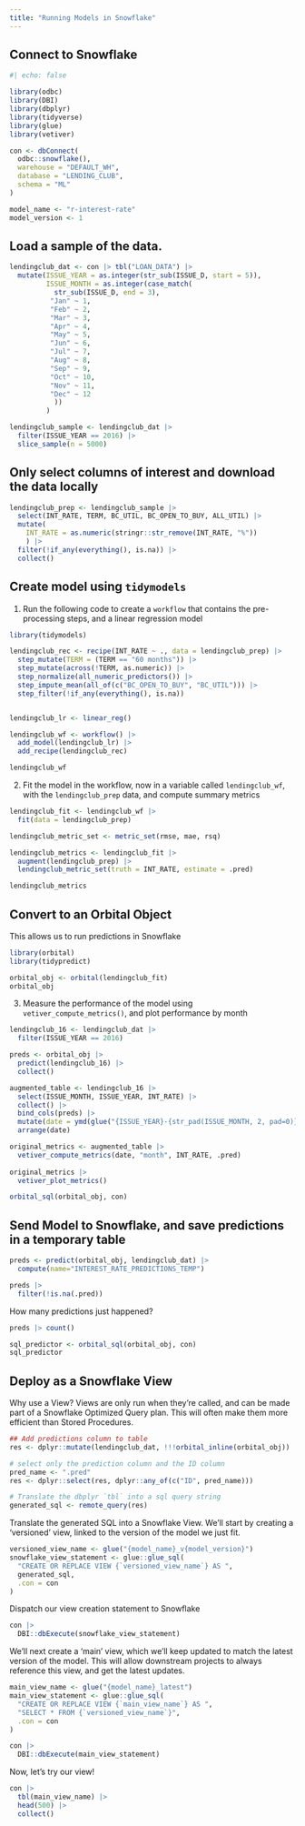 ```yaml
---
title: "Running Models in Snowflake"
---
```


## Connect to Snowflake

<!-- 
IMPORTANT -- you'll probably need to change the warehouse name.
-->

```r
#| echo: false

library(odbc)
library(DBI)
library(dbplyr)
library(tidyverse)
library(glue)
library(vetiver)

con <- dbConnect(
  odbc::snowflake(),
  warehouse = "DEFAULT_WH",
  database = "LENDING_CLUB",
  schema = "ML"
)

model_name <- "r-interest-rate"
model_version <- 1
```

## Load a sample of the data.

```r
lendingclub_dat <- con |> tbl("LOAN_DATA") |>
  mutate(ISSUE_YEAR = as.integer(str_sub(ISSUE_D, start = 5)),
         ISSUE_MONTH = as.integer(case_match(
           str_sub(ISSUE_D, end = 3),
          "Jan" ~ 1,
          "Feb" ~ 2,
          "Mar" ~ 3,
          "Apr" ~ 4,
          "May" ~ 5,
          "Jun" ~ 6,
          "Jul" ~ 7,
          "Aug" ~ 8,
          "Sep" ~ 9,
          "Oct" ~ 10,
          "Nov" ~ 11,
          "Dec" ~ 12
           ))
         )

lendingclub_sample <- lendingclub_dat |>
  filter(ISSUE_YEAR == 2016) |>
  slice_sample(n = 5000)
```

## Only select columns of interest and download the data locally

```r
lendingclub_prep <- lendingclub_sample |> 
  select(INT_RATE, TERM, BC_UTIL, BC_OPEN_TO_BUY, ALL_UTIL) |> 
  mutate(
    INT_RATE = as.numeric(stringr::str_remove(INT_RATE, "%"))
    ) |>
  filter(!if_any(everything(), is.na)) |>
  collect()
```

## Create model using `tidymodels`

1.  Run the following code to create a `workflow` that contains the pre-processing steps, and a linear regression model

```r
library(tidymodels)

lendingclub_rec <- recipe(INT_RATE ~ ., data = lendingclub_prep) |>
  step_mutate(TERM = (TERM == "60 months")) |>
  step_mutate(across(!TERM, as.numeric)) |> 
  step_normalize(all_numeric_predictors()) |>
  step_impute_mean(all_of(c("BC_OPEN_TO_BUY", "BC_UTIL"))) |>   
  step_filter(!if_any(everything(), is.na))


lendingclub_lr <- linear_reg()

lendingclub_wf <- workflow() |> 
  add_model(lendingclub_lr) |> 
  add_recipe(lendingclub_rec)

lendingclub_wf
```

2.  Fit the model in the workflow, now in a variable called `lendingclub_wf`, with the `lendingclub_prep` data, and compute summary metrics

```r
lendingclub_fit <- lendingclub_wf |> 
  fit(data = lendingclub_prep)

lendingclub_metric_set <- metric_set(rmse, mae, rsq)

lendingclub_metrics <- lendingclub_fit |>
  augment(lendingclub_prep) |>
  lendingclub_metric_set(truth = INT_RATE, estimate = .pred)

lendingclub_metrics
```


## Convert to an Orbital Object

This allows us to run predictions in Snowflake

```r
library(orbital)
library(tidypredict)

orbital_obj <- orbital(lendingclub_fit)
orbital_obj

```

3.  Measure the performance of the model using `vetiver_compute_metrics()`, and plot performance by month

```r
lendingclub_16 <- lendingclub_dat |>
  filter(ISSUE_YEAR == 2016)

preds <- orbital_obj |> 
  predict(lendingclub_16) |>
  collect()

augmented_table <- lendingclub_16 |>
  select(ISSUE_MONTH, ISSUE_YEAR, INT_RATE) |>
  collect() |>
  bind_cols(preds) |>
  mutate(date = ymd(glue("{ISSUE_YEAR}-{str_pad(ISSUE_MONTH, 2, pad=0)}-01"))) |>
  arrange(date)

original_metrics <- augmented_table |> 
  vetiver_compute_metrics(date, "month", INT_RATE, .pred)
  
original_metrics |>
  vetiver_plot_metrics()
```

```r
orbital_sql(orbital_obj, con)
```

## Send Model to Snowflake, and save predictions in a temporary table

```r
preds <- predict(orbital_obj, lendingclub_dat) |>
  compute(name="INTEREST_RATE_PREDICTIONS_TEMP")

preds |>
  filter(!is.na(.pred))
```

How many predictions just happened?

```r
preds |> count()
```

```r
sql_predictor <- orbital_sql(orbital_obj, con)
sql_predictor
```

## Deploy as a Snowflake View

Why use a View? Views are only run when they're called, and can be made part of a Snowflake Optimized Query plan. This will often make them more efficient than Stored Procedures.

```r
## Add predictions column to table
res <- dplyr::mutate(lendingclub_dat, !!!orbital_inline(orbital_obj))

# select only the prediction column and the ID column
pred_name <- ".pred"
res <- dplyr::select(res, dplyr::any_of(c("ID", pred_name)))

# Translate the dbplyr `tbl` into a sql query string
generated_sql <- remote_query(res)
```

Translate the generated SQL into a Snowflake View. We'll start by creating a 'versioned' view, linked to the version of the model we just fit.

```r
versioned_view_name <- glue("{model_name}_v{model_version}")
snowflake_view_statement <- glue::glue_sql(
  "CREATE OR REPLACE VIEW {`versioned_view_name`} AS ",
  generated_sql,
  .con = con
)

```

Dispatch our view creation statement to Snowflake

```r
con |>
  DBI::dbExecute(snowflake_view_statement)
```

We'll next create a 'main' view, which we'll keep updated to match the latest version of the model. This will allow downstream projects to always reference this view, and get the latest updates.

```r
main_view_name <- glue("{model_name}_latest")
main_view_statement <- glue::glue_sql(
  "CREATE OR REPLACE VIEW {`main_view_name`} AS ",
  "SELECT * FROM {`versioned_view_name`}",
  .con = con
)

con |>
  DBI::dbExecute(main_view_statement)

```

Now, let's try our view!

```r
con |>
  tbl(main_view_name) |>
  head(500) |>
  collect()
```

